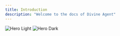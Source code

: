 ```yaml
---
title: Introduction
description: "Welcome to the docs of Divine Agent"
---
```


<img
  className="block dark:hidden w-20"
  src="/images/researcher-angel.png"
  alt="Hero Light"
/>
<img
  className="hidden dark:block w-20"
  src="/images/scholar-angel.png"
  alt="Hero Dark"
/>
